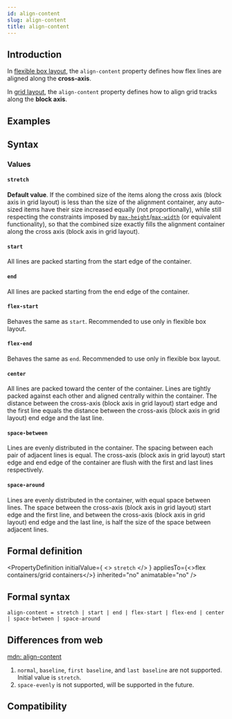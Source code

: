 ```yaml
---
id: align-content
slug: align-content
title: align-content
---
```


## Introduction

In [flexible box layout](guide/ui/layout/flexible-box-layout.mdx), the `align-content` property defines how flex lines are aligned along the **cross-axis**.

In [grid layout](guide/ui/layout/grid-layout.mdx), the `align-content` property defines how to align grid tracks along the **block axis**.

## Examples


<Go
  example="css-api"
  defaultFile="src/align-content/App.tsx"
  img="https://lf-lynx.tiktok-cdns.com/obj/lynx-artifacts-oss-sg/lynx-website/assets/doc/css/align-content.jpg"
  defaultEntryFile="dist/align-content.lynx.bundle"
  entry="src/align-content"
/>

## Syntax

### Values

#### `stretch`

**Default value**. If the combined size of the items along the cross axis (block axis in grid layout) is less than the size of the alignment container, any auto-sized items have their size increased equally (not proportionally), while still respecting the constraints imposed by [`max-height`](./max-height.mdx)/[`max-width`](./max-width.mdx) (or equivalent functionality), so that the combined size exactly fills the alignment container along the cross axis (block axis in grid layout).

#### `start`

All lines are packed starting from the start edge of the container.

#### `end`

All lines are packed starting from the end edge of the container.

#### `flex-start`

Behaves the same as `start`. Recommended to use only in flexible box layout.

#### `flex-end`

Behaves the same as `end`. Recommended to use only in flexible box layout.

#### `center`

All lines are packed toward the center of the container. Lines are tightly packed against each other and aligned centrally within the container. The distance between the cross-axis (block axis in grid layout) start edge and the first line equals the distance between the cross-axis (block axis in grid layout) end edge and the last line.

#### `space-between`

Lines are evenly distributed in the container. The spacing between each pair of adjacent lines is equal. The cross-axis (block axis in grid layout) start edge and end edge of the container are flush with the first and last lines respectively.

#### `space-around`

Lines are evenly distributed in the container, with equal space between lines. The space between the cross-axis (block axis in grid layout) start edge and the first line, and between the cross-axis (block axis in grid layout) end edge and the last line, is half the size of the space between adjacent lines.

## Formal definition


<PropertyDefinition
  initialValue={
    <>
      <code>stretch</code>
    </>
  }
  appliesTo={<>flex containers/grid containers</>}
  inherited="no"
  animatable="no"
/>

## Formal syntax

```
align-content = stretch | start | end | flex-start | flex-end | center | space-between | space-around
```

## Differences from web

[mdn: align-content](https://developer.mozilla.org/en/docs/Web/CSS/align-content)

1. `normal`, `baseline`, `first baseline`, and `last baseline` are not supported. Initial value is `stretch`.
2. `space-evenly` is not supported, will be supported in the future.

## Compatibility


<LegacyCompatTable metadata="css/properties/align-content" />

